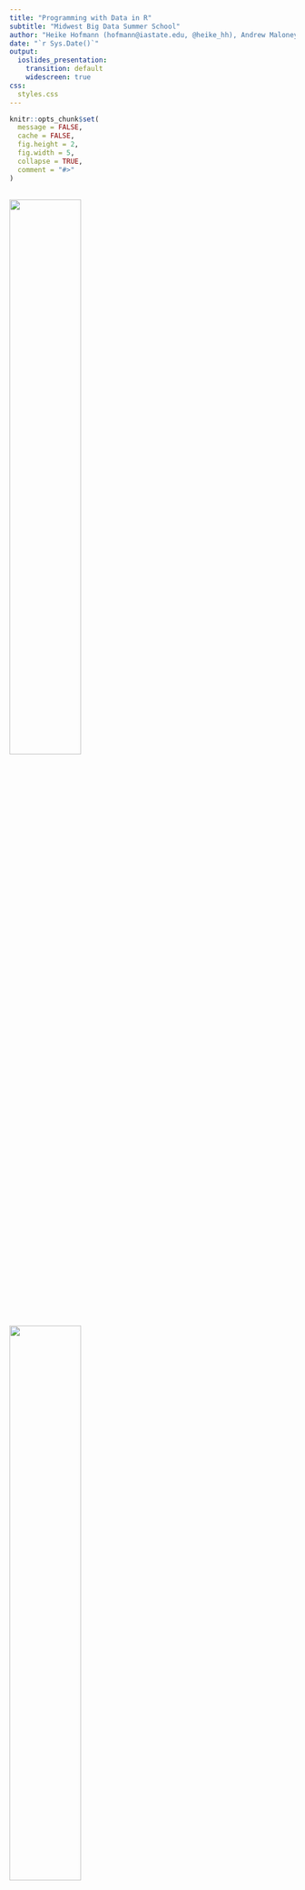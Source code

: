 ```yaml
---
title: "Programming with Data in R"
subtitle: "Midwest Big Data Summer School"
author: "Heike Hofmann (hofmann@iastate.edu, @heike_hh), Andrew Maloney"
date: "`r Sys.Date()`"
output:
  ioslides_presentation:
    transition: default
    widescreen: true
css:
  styles.css
---
```


```r
knitr::opts_chunk$set(
  message = FALSE,
  cache = FALSE,
  fig.height = 2,
  fig.width = 5,
  collapse = TRUE,
  comment = "#>"
)
```

##

<img src="images/Hello-Heike.png" width="50%" />


##

<img src="images/Hello-Andy.png" width="50%" />



## Programming with Data in R



1:00 -- 4:00

- Setup: Installation of R and RStudio

- First Example



# What is R? ... and what does it do?

## R  is ...

* <blockquote> a language and environment for statistical computing and graphics
</blockquote>
*  [20th annual poll on software for Analytics, Data Mining, Data Science, Machine Learning (kdnuggets)](https://www.kdnuggets.com/2019/05/poll-top-data-science-machine-learning-platforms.html) : "Which data mining/analytic tools you used in the past 12 months for a real project (not just evaluation)"
* R has a share of 46.6% versus python's 65.8%

* On average, data scientists use 6.1 tools in their daily work.

## R is ...

```r
pkgs <- data.frame(available.packages(contriburl = contrib.url("https://cran.rstudio.com/", "both")))
num_pkgs <- nrow(pkgs)
```

* __Free__ to use
* __Extensible__
    * `r num_pkgs` user contributed add-on packages currently on [CRAN](https://cran.r-project.org/) (The Comprehensive R Archive Network) (as of `r Sys.Date()`)
    * at least as many packages on github repositories
* __Powerful__
    * With the right tools, get more work done, faster.
* __Flexible__
    * Not a question of _can_, but _how_.
* __Frustrating__
    * Flexibility comes at a cost (easy to shoot yourself in the foot!).



## R does ...

* __Graphics, statistics, machine learning, etc.__
* __Data acquisition, munging, management__
* __Literate programming (dynamic reports)__
* __Web applications__

We will touch on all of these aspects.
Slides and material are available at
 http://heike.github.io/summerschool-2021


## Installing R

- Make sure to have R version 4.x.x installed

- Go to [http://www.r-project.org/](http://www.r-project.org/)
- Click the CRAN link on the left, and pick a download site (0-Cloud is a good choice)
- Choose link based on your OS
- On Windows, choose the "base" subdirectory to install R.
- On OS X, choose the .pkg file to install R.

## Installing RStudio

- RStudio 1.4.xxx supports both R and python 

- Browse to [https://www.rstudio.com/](https://www.rstudio.com/)
- Mouse over Products and click RStudio
- Choose RStudio Desktop
- Click Download RStudio Desktop
- Choose the installer appropriate for your platform


## RStudio is ...

- an excellent IDE for R (and python)

[From Julie Lowndes](http://jules32.github.io/resources/RStudio_intro/):  

<blockquote>
<b>If R were an airplane, RStudio would be the airport</b>, providing many, many supporting services that make it easier for you, the pilot, to take off and go to awesome places. Sure, you can fly an airplane without an airport, but having those runways and supporting infrastructure is a game-changer.
</blockquote>

## The RStudio IDE

<img src="images/Rstudio Empty.png" alt="RStudio after opening" width="700">

## The RStudio IDE

<div class="columns-2">

1. Source editor
    - Docking station for multiple files
    - Useful shortcuts ("Knit")
    - Highlighting/Tab-completion
    - Code-checking (R, HTML, JS)
    - Debugging features

2. Console window
    - Highlighting/Tab-completion
    - Search recent commands

3. Other tabs/panes
    - Graphics
    - R documentation
    - Environment pane
    - File system navigation/access
    - Tools for package development, git, etc
<div>

## Following along

- Go to github [https://github.com/heike/summerschool-2021](https://github.com/heike/summerschool-2021) for all materials. 

<img src="images/github-download.png" alt="Download files from github" width="700">


## Starting RStudio

<img src="images/start-here.png" alt="Start here by double-clicking the RStudio project" width="700">

- Double-click the RStudio project `Start-here.Rproj`

## Projects in RStudio

<img src="images/rstudio-project.png" alt="Rstudio project" width="400">

- projects in RStudio allow easy start of an R session 
- keep track of all relevant files (R history, data, profile, ...)
- set the working directory to the current directory
- keep track of settings for next time ...

- ... double-click folder `01-Introducton-to-R`

## Navigate to the right file

- folder `code` contains R scripts (files ending with extension .R)
- folder `knitr` contains slides (files ending with extension .Rmd)


## Hello R Markdown!

* File -> New File -> R Markdown -> OK -> Knit HTML

<div align="center">
  <img src="rmarkdown.png" height="600" width="1000">
</div>

## What is R Markdown?

- From the [R Markdown home page](http://rmarkdown.rstudio.com/):

<blockquote>
R Markdown is an authoring format that enables easy creation of dynamic documents, presentations, and reports from R. It combines the core syntax of __markdown__ (an easy-to-write plain text format) __with embedded R code chunks__ that are run so their output can be included in the final document. R Markdown documents are fully reproducible (they can be automatically regenerated whenever underlying R code or data changes).
</blockquote>

- RStudio's [cheatsheet](https://www.rstudio.com/wp-content/uploads/2015/02/rmarkdown-cheatsheet.pdf) gives a nice, concise overview of its capabilities.

- RStudio's [reference guide](https://www.rstudio.com/wp-content/uploads/2015/03/rmarkdown-reference.pdf) lists its options.

